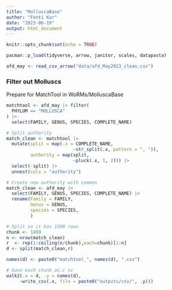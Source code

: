 ```yaml
---
title: "MolluscaBase"
author: "Fonti Kar"
date: "2023-06-19"
output: html_document
---
```


```r
knitr::opts_chunk$set(echo = TRUE)
```

```r
pacman::p_load(tidyverse, arrow, janitor, scales, datapasta)
```

```r
afd_may <- read_csv_arrow("data/afd_May2023_clean.csv")
```

### Filter out Molluscs

Prepare for MatchTool in WoRMs/MolluscaBase

```r
matchtool <- afd_may |> filter(
  PHYLUM == "MOLLUSCA"
) |> 
  select(FAMILY, GENUS, SPECIES, COMPLETE_NAME)

# Split authority
match_clean <- matchtool |> 
  mutate(split = map(.x = COMPLETE_NAME,
                         ~str_split(.x, pattern = ", ")),
         authority = map(split, 
                         ~pluck(.x, 1, 2))) |> 
  select(-split) |> 
  unnest(cols = "authority")

# Create new authority with common
match_clean <- afd_may |> 
  select(FAMILY, GENUS, SPECIES, COMPLETE_NAME) |>  
  rename(Family = FAMILY, 
         Genus = GENUS, 
         species = SPECIES, 
         ) 

# Split so it has 1500 rows
chunk <- 1499
n <- nrow(match_clean)
r  <- rep(1:ceiling(n/chunk),each=chunk)[1:n]
d <- split(match_clean,r)

names(d) <- paste0("matchtool_", names(d), ".csv")

# Save each chunk as.c sv
walk2(.x = d, .y = names(d), 
     ~write_csv(.x, file = paste0("outputs/csv/", .y)))
```

